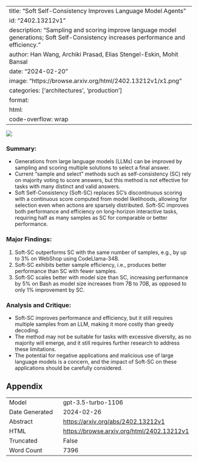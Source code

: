 
---
title: "Soft Self-Consistency Improves Language Model Agents"
id: "2402.13212v1"
description: "Sampling and scoring improve language model generations; Soft Self-Consistency increases performance and efficiency."
author: Han Wang, Archiki Prasad, Elias Stengel-Eskin, Mohit Bansal
date: "2024-02-20"
image: "https://browse.arxiv.org/html/2402.13212v1/x1.png"
categories: ['architectures', 'production']
format:
  html:
    code-overflow: wrap
---

![](https://browse.arxiv.org/html/2402.13212v1/x1.png)

### Summary:
- Generations from large language models (LLMs) can be improved by sampling and scoring multiple solutions to select a final answer.
- Current "sample and select" methods such as self-consistency (SC) rely on majority voting to score answers, but this method is not effective for tasks with many distinct and valid answers.
- Soft Self-Consistency (Soft-SC) replaces SC's discontinuous scoring with a continuous score computed from model likelihoods, allowing for selection even when actions are sparsely distributed. Soft-SC improves both performance and efficiency on long-horizon interactive tasks, requiring half as many samples as SC for comparable or better performance.

### Major Findings:
1. Soft-SC outperforms SC with the same number of samples, e.g., by up to 3% on WebShop using CodeLlama-34B.
2. Soft-SC exhibits better sample efficiency, i.e., produces better performance than SC with fewer samples.
3. Soft-SC scales better with model size than SC, increasing performance by 5% on Bash as model size increases from 7B to 70B, as opposed to only 1% improvement by SC.

### Analysis and Critique:
- Soft-SC improves performance and efficiency, but it still requires multiple samples from an LLM, making it more costly than greedy decoding.
- The method may not be suitable for tasks with excessive diversity, as no majority will emerge, and it still requires further research to address these limitations.
- The potential for negative applications and malicious use of large language models is a concern, and the impact of Soft-SC on these applications should be carefully considered.

## Appendix

|          |          |
|----------|----------|
| Model     | gpt-3.5-turbo-1106       |
| Date Generated     | 2024-02-26       |
| Abstract | [https://arxiv.org/abs/2402.13212v1](https://arxiv.org/abs/2402.13212v1)        |
| HTML     | [https://browse.arxiv.org/html/2402.13212v1](https://browse.arxiv.org/html/2402.13212v1)       |
| Truncated       | False       |
| Word Count       | 7396       |